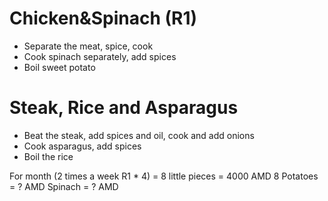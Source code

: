 # Chicken&Spinach (R1)
* Separate the meat, spice, cook
* Cook spinach separately, add spices
* Boil sweet potato



# Steak, Rice and Asparagus
* Beat the steak, add spices and oil, cook and add onions
* Cook asparagus, add spices
* Boil the rice

For month
(2 times a week R1 * 4) = 8 little pieces = 4000 AMD
8 Potatoes = ? AMD
Spinach = ? AMD



